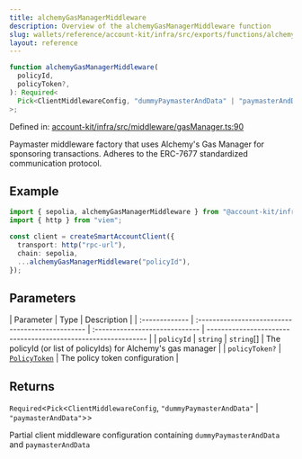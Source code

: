 ```yaml
---
title: alchemyGasManagerMiddleware
description: Overview of the alchemyGasManagerMiddleware function
slug: wallets/reference/account-kit/infra/src/exports/functions/alchemyGasManagerMiddleware
layout: reference
---
```


```ts
function alchemyGasManagerMiddleware(
  policyId,
  policyToken?,
): Required<
  Pick<ClientMiddlewareConfig, "dummyPaymasterAndData" | "paymasterAndData">
>;
```

Defined in: [account-kit/infra/src/middleware/gasManager.ts:90](https://github.com/alchemyplatform/aa-sdk/blob/49e74eee8606f480b200b4612d00d950da8a8742/account-kit/infra/src/middleware/gasManager.ts#L90)

Paymaster middleware factory that uses Alchemy's Gas Manager for sponsoring
transactions. Adheres to the ERC-7677 standardized communication protocol.

## Example

```ts
import { sepolia, alchemyGasManagerMiddleware } from "@account-kit/infra";
import { http } from "viem";

const client = createSmartAccountClient({
  transport: http("rpc-url"),
  chain: sepolia,
  ...alchemyGasManagerMiddleware("policyId"),
});
```

## Parameters

| Parameter      | Type                                             | Description                    |
| :------------- | :----------------------------------------------- | :----------------------------- | ------------------------------------------------------------- |
| `policyId`     | `string`                                         | `string`\[]                    | The policyId (or list of policyIds) for Alchemy's gas manager |
| `policyToken?` | [`PolicyToken`](../type-aliases/PolicyToken.mdx) | The policy token configuration |

## Returns

`Required`\<`Pick`\<`ClientMiddlewareConfig`, `"dummyPaymasterAndData"` | `"paymasterAndData"`>>

Partial client middleware configuration containing `dummyPaymasterAndData` and `paymasterAndData`
